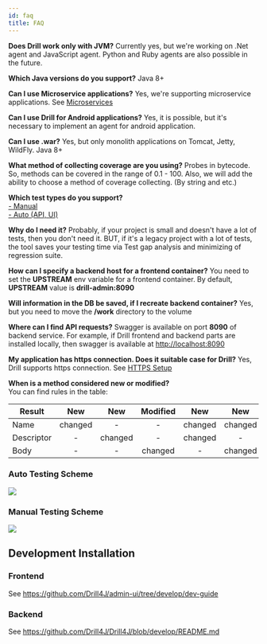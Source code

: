 ```yaml
---
id: faq
title: FAQ
---
```


**Does Drill work only with JVM?**
Currently yes, but we're working on .Net agent and JavaScript agent. Python and Ruby agents are also possible in the future.

**Which Java versions do you support?**
Java 8+

**Can I use Microservice applications?**
Yes, we're supporting microservice applications. See <a href='/docs/installation/microservices' target="_black">Microservices<ExternalLinkIcon/></a>

**Can I use Drill for Android applications?**
Yes, it is possible, but it's necessary to implement an agent for android application.

**Can I use .war?**
Yes, but only monolith applications on Tomcat, Jetty, WildFly. Java 8+

**What method of collecting coverage are you using?**
Probes in bytecode. So, methods can be covered in the range of 0.1 - 100.
Also, we will add the ability to choose a method of coverage collecting. (By string and etc.)

**Which test types do you support?**<br/>  <a href='docs/installation/extension' target="_black">- Manual<ExternalLinkIcon/></a><br/><a href='/docs/installation/autotest-agent' target="_black">- Auto (API, UI)<ExternalLinkIcon/></a>

**Why do I need it?**
Probably, if your project is small and doesn't have a lot of tests, then you don't need it. BUT, if it's a legacy project with a lot of tests, the tool saves your testing time via Test gap analysis and minimizing of regression suite.

**How can I specify a backend host for a frontend container?**
You need to set the **UPSTREAM** env variable for a frontend container.
By default, **UPSTREAM** value is **drill-admin:8090**

**Will information in the DB be saved, if I recreate backend container?**
Yes, but you need to move the **/work** directory to the volume

**Where can I find API requests?**
Swagger is available on port **8090** of backend service. For example, if  Drill frontend and backend parts are installed locally, then swagger is available at <a href='http://localhost:8090' target="_black">http://localhost:8090<ExternalLinkIcon/></a>

**My application has https connection. Does it suitable case for Drill?**
Yes, Drill supports https connection. See <a href='/docs/installation/drill-admin#https-setup' target="_black">HTTPS Setup<ExternalLinkIcon/></a>

**When is a method considered new or modified?** <br/>
You can find rules in the table:

| Result                         |   New   |   New   | Modified |   New   |   New   |   New   |   New   |
|--------------------------------|:-------:|:-------:|:--------:|:-------:|:-------:|:-------:|:-------:|
| Name                           | changed |    -    |     -    | changed | changed |    -    | changed |
| Descriptor                     |    -    | changed |     -    | changed |    -    | changed | changed |
| Body                           |    -    |    -    |  changed |    -    | changed | changed | changed |

### Auto Testing Scheme
<Image src="/img/auto-testing-diagram.png"/>


### Manual Testing Scheme
<Image src="/img/manual-testing-diagram.png"/>

## Development Installation
### Frontend
<p>
See <a href='https://github.com/Drill4J/admin-ui/tree/develop/dev-guide' target="_black">
    https://github.com/Drill4J/admin-ui/tree/develop/dev-guide
    <ExternalLinkIcon/>
</a>
</p>


### Backend
<p>
See <a href='https://github.com/Drill4J/Drill4J/blob/develop/README.md' target="_black">
    https://github.com/Drill4J/Drill4J/blob/develop/README.md
    <ExternalLinkIcon/>
</a>
</p>
